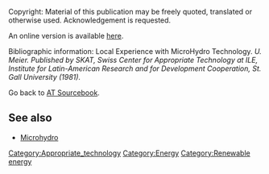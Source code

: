 Copyright: Material of this publication may be freely quoted, translated or otherwise used. Acknowledgement is requested. 

An online version is available [http://www.cd3wd.com/cd3wd_40/JF/430/22-512.pdf here].

Bibliographic information: Local Experience with MicroHydro Technology. ''U. Meier. Published by SKAT, Swiss Center for Appropriate Technology at ILE, Institute for Latin-American Research and for Development Cooperation, St. Gall University (1981).''

Go back to [[AT Sourcebook]].

== See also ==

* [[Microhydro]]

[[Category:Appropriate_technology]]
[[Category:Energy]]
[[Category:Renewable energy]]
